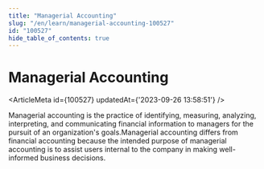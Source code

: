 ```yaml
---
title: "Managerial Accounting"
slug: "/en/learn/managerial-accounting-100527"
id: "100527"
hide_table_of_contents: true
---
```



# Managerial Accounting

<ArticleMeta id={100527} updatedAt={'2023-09-26 13:58:51'} />
<div className='border-solid border-b border-t-0 my-4 border-[var(--ifm-color-gray-300)]' />

Managerial accounting is the practice of identifying, measuring, analyzing, interpreting, and communicating financial information to managers for the pursuit of an organization's goals.Managerial accounting differs from financial accounting because the intended purpose of managerial accounting is to assist users internal to the company in making well-informed business decisions.
